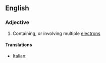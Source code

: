 ==English==

===Adjective===
{{en-adj}}

# {{context|chemistry|physics}} Containing, or involving multiple [[electron]]s

====Translations====
{{trans-top|involving multiple electrons}}
* Italian: {{t-|it|multielettronico}}
{{trans-mid}}
{{trans-bottom}}